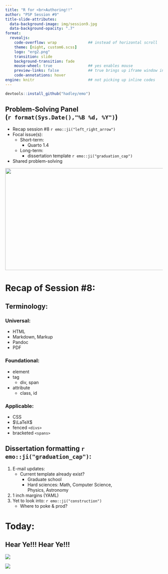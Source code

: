```yaml
---
title: "R for <br>Authoring!!" 
author: "PSP Session #9"
title-slide-attributes: 
  data-background-image: img/session9.jpg
  data-background-opacity: ".7"
format:
  revealjs:
    code-overflow: wrap              ## instead of horizontal scroll
    theme: [night, custom6.scss]
    logo: "erg2.png"
    transition: slide
    background-transition: fade
    mouse-wheel: true                ## yes enables mouse
    preview-links: false             ## true brings up iframe window instead of "site"
    code-annotations: hover 
engine: knitr                        ## not picking up inline codes
---
```


```r
devtools::install_github("hadley/emo")
```

## Problem-Solving Panel <br>(`r format(Sys.Date(),"%B %d, %Y")`)

::: {layout="[80,20]"}
::: first-column
-   Recap session #8 `r emo::ji("left_right_arrow")`
-   Focal issue(s):
    -   Short-term:
        - Quarto 1.4
    -   Long-term:
        -   dissertation template `r emo::ji("graduation_cap")`
-   Shared problem-solving
:::

::: second-column
:::
:::

![](img/title8.JPG){.absolute top="170" right="0" width="550" height="325"}

# Recap of Session #8:

## Terminology:
:::: {layout="[33,34,33]"}

::: {#first-column}
### [Universal:]{.kulascol}
+ HTML
+ Markdown, Markup
+ Pandoc
+ PDF
:::

::: {#second-column}
### [Foundational:]{.kulascol2}
+ element
+ tag
  + div, span
+ attribute 
  + class, id
:::

::: {#third-column}
### [Applicable:]{.kulascol3}
+ CSS
+ $\LaTeX$
+ fenced `<divs>`
+ bracketed `<spans>`
:::

::::

## Dissertation formatting `r emo::ji("graduation_cap")`:

1. E-mail updates:
    + Current template already exist?
        + Graduate school
        + Hard sciences: Math, Computer Science, <br>Physics, Astronomy
2. 1 inch margins (YAML)
3. Yet to look into: `r emo::ji("construction")`
    + Where to poke & prod?

# Today:

## [Hear Ye!!!   Hear Ye!!!]{.oldenglish}

![](https://media.istockphoto.com/id/186534190/vector/town-crier-yelling-message.jpg?s=612x612&w=0&k=20&c=Slm4yC3OfkdCnsj3SnR4P80gUweJO4CPV89GtyIWJ3Y=){.absolute left="200"}

::: {.fragment .absolute width="200" right="210" bottom="210"}
[![](https://rstudio.github.io/cheatsheets/html/images/logo-quarto.png)](https://quarto.org/docs/blog/posts/2024-01-24-1.4-release/)
:::


